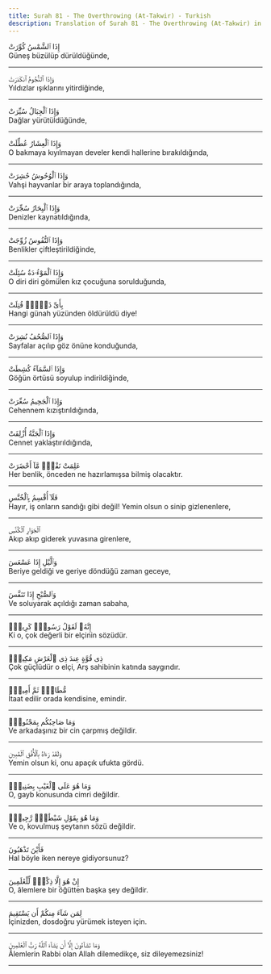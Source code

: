 ```yaml
---
title: Surah 81 - The Overthrowing (At-Takwir) - Turkish
description: Translation of Surah 81 - The Overthrowing (At-Takwir) in Turkish
---
```





<Aside type="quran" title="1">
إِذَا ٱلشَّمْسُ كُوِّرَتْ
</Aside>

<Aside type="reference" title="1">
Güneş büzülüp dürüldüğünde,
</Aside>

---

<Aside type="quran" title="2">
وَإِذَا ٱلنُّجُومُ ٱنكَدَرَتْ
</Aside>

<Aside type="reference" title="2">
Yıldızlar ışıklarını yitirdiğinde,
</Aside>

---

<Aside type="quran" title="3">
وَإِذَا ٱلْجِبَالُ سُيِّرَتْ
</Aside>

<Aside type="reference" title="3">
Dağlar yürütüldüğünde,
</Aside>

---

<Aside type="quran" title="4">
وَإِذَا ٱلْعِشَارُ عُطِّلَتْ
</Aside>

<Aside type="reference" title="4">
O bakmaya kıyılmayan develer kendi hallerine bırakıldığında,
</Aside>

---

<Aside type="quran" title="5">
وَإِذَا ٱلْوُحُوشُ حُشِرَتْ
</Aside>

<Aside type="reference" title="5">
Vahşi hayvanlar bir araya toplandığında,
</Aside>

---

<Aside type="quran" title="6">
وَإِذَا ٱلْبِحَارُ سُجِّرَتْ
</Aside>

<Aside type="reference" title="6">
Denizler kaynatıldığında,
</Aside>

---

<Aside type="quran" title="7">
وَإِذَا ٱلنُّفُوسُ زُوِّجَتْ
</Aside>

<Aside type="reference" title="7">
Benlikler çiftleştirildiğinde,
</Aside>

---

<Aside type="quran" title="8">
وَإِذَا ٱلْمَوْءُۥدَةُ سُئِلَتْ
</Aside>

<Aside type="reference" title="8">
O diri diri gömülen kız çocuğuna sorulduğunda,
</Aside>

---

<Aside type="quran" title="9">
بِأَىِّ ذَنۢبٍۢ قُتِلَتْ
</Aside>

<Aside type="reference" title="9">
Hangi günah yüzünden öldürüldü diye!
</Aside>

---

<Aside type="quran" title="10">
وَإِذَا ٱلصُّحُفُ نُشِرَتْ
</Aside>

<Aside type="reference" title="10">
Sayfalar açılıp göz önüne konduğunda,
</Aside>

---

<Aside type="quran" title="11">
وَإِذَا ٱلسَّمَآءُ كُشِطَتْ
</Aside>

<Aside type="reference" title="11">
Göğün örtüsü soyulup indirildiğinde,
</Aside>

---

<Aside type="quran" title="12">
وَإِذَا ٱلْجَحِيمُ سُعِّرَتْ
</Aside>

<Aside type="reference" title="12">
Cehennem kızıştırıldığında,
</Aside>

---

<Aside type="quran" title="13">
وَإِذَا ٱلْجَنَّةُ أُزْلِفَتْ
</Aside>

<Aside type="reference" title="13">
Cennet yaklaştırıldığında,
</Aside>

---

<Aside type="quran" title="14">
عَلِمَتْ نَفْسٌۭ مَّآ أَحْضَرَتْ
</Aside>

<Aside type="reference" title="14">
Her benlik, önceden ne hazırlamışsa bilmiş olacaktır.
</Aside>

---

<Aside type="quran" title="15">
فَلَآ أُقْسِمُ بِٱلْخُنَّسِ
</Aside>

<Aside type="reference" title="15">
Hayır, iş onların sandığı gibi değil! Yemin olsun o sinip gizlenenlere,
</Aside>

---

<Aside type="quran" title="16">
ٱلْجَوَارِ ٱلْكُنَّسِ
</Aside>

<Aside type="reference" title="16">
Akıp akıp giderek yuvasına girenlere,
</Aside>

---

<Aside type="quran" title="17">
وَٱلَّيْلِ إِذَا عَسْعَسَ
</Aside>

<Aside type="reference" title="17">
Beriye geldiği ve geriye döndüğü zaman geceye,
</Aside>

---

<Aside type="quran" title="18">
وَٱلصُّبْحِ إِذَا تَنَفَّسَ
</Aside>

<Aside type="reference" title="18">
Ve soluyarak açıldığı zaman sabaha,
</Aside>

---

<Aside type="quran" title="19">
إِنَّهُۥ لَقَوْلُ رَسُولٍۢ كَرِيمٍۢ
</Aside>

<Aside type="reference" title="19">
Ki o, çok değerli bir elçinin sözüdür.
</Aside>

---

<Aside type="quran" title="20">
ذِى قُوَّةٍ عِندَ ذِى ٱلْعَرْشِ مَكِينٍۢ
</Aside>

<Aside type="reference" title="20">
Çok güçlüdür o elçi, Arş sahibinin katında saygındır.
</Aside>

---

<Aside type="quran" title="21">
مُّطَاعٍۢ ثَمَّ أَمِينٍۢ
</Aside>

<Aside type="reference" title="21">
İtaat edilir orada kendisine, emindir.
</Aside>

---

<Aside type="quran" title="22">
وَمَا صَاحِبُكُم بِمَجْنُونٍۢ
</Aside>

<Aside type="reference" title="22">
Ve arkadaşınız bir cin çarpmış değildir.
</Aside>

---

<Aside type="quran" title="23">
وَلَقَدْ رَءَاهُ بِٱلْأُفُقِ ٱلْمُبِينِ
</Aside>

<Aside type="reference" title="23">
Yemin olsun ki, onu apaçık ufukta gördü.
</Aside>

---

<Aside type="quran" title="24">
وَمَا هُوَ عَلَى ٱلْغَيْبِ بِضَنِينٍۢ
</Aside>

<Aside type="reference" title="24">
O, gayb konusunda cimri değildir.
</Aside>

---

<Aside type="quran" title="25">
وَمَا هُوَ بِقَوْلِ شَيْطَٰنٍۢ رَّجِيمٍۢ
</Aside>

<Aside type="reference" title="25">
Ve o, kovulmuş şeytanın sözü değildir.
</Aside>

---

<Aside type="quran" title="26">
فَأَيْنَ تَذْهَبُونَ
</Aside>

<Aside type="reference" title="26">
Hal böyle iken nereye gidiyorsunuz?
</Aside>

---

<Aside type="quran" title="27">
إِنْ هُوَ إِلَّا ذِكْرٌۭ لِّلْعَٰلَمِينَ
</Aside>

<Aside type="reference" title="27">
O, âlemlere bir öğütten başka şey değildir.
</Aside>

---

<Aside type="quran" title="28">
لِمَن شَآءَ مِنكُمْ أَن يَسْتَقِيمَ
</Aside>

<Aside type="reference" title="28">
İçinizden, dosdoğru yürümek isteyen için.
</Aside>

---

<Aside type="quran" title="29">
وَمَا تَشَآءُونَ إِلَّآ أَن يَشَآءَ ٱللَّهُ رَبُّ ٱلْعَٰلَمِينَ
</Aside>

<Aside type="reference" title="29">
Âlemlerin Rabbi olan Allah dilemedikçe, siz dileyemezsiniz!
</Aside>

---
